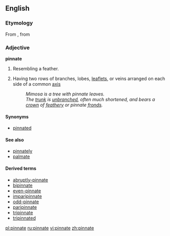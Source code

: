 ==English==

===Etymology===
From {{L.}} {{term|pinnatus|pinnātus|lang=la|[[feathered]]}}, from {{term|pinna|lang=la||[[feather]]}}

===Adjective===
'''pinnate'''

# Resembling a feather.
# {{botany}} Having two rows of branches, lobes, [[leaflet]]s, or veins arranged on each side of a common [[axis]]
#: ''Mimosa is a tree with pinnate leaves.''
#: ''The [[trunk]] is [[unbranched]], often much shortened, and bears a [[crown]] of [[feathery]] or pinnate [[fronds]].''

====Synonyms====
*[[pinnated]]

====See also====
*[[pinnately]]
*[[palmate]]

====Derived terms====
*[[abruptly-pinnate]]
*[[bipinnate]]
*[[even-pinnate]]
*[[imparipinnate]]
*[[odd-pinnate]]
*[[paripinnate]]
*[[tripinnate]]
*[[tripinnated]]

[[pl:pinnate]]
[[ru:pinnate]]
[[vi:pinnate]]
[[zh:pinnate]]